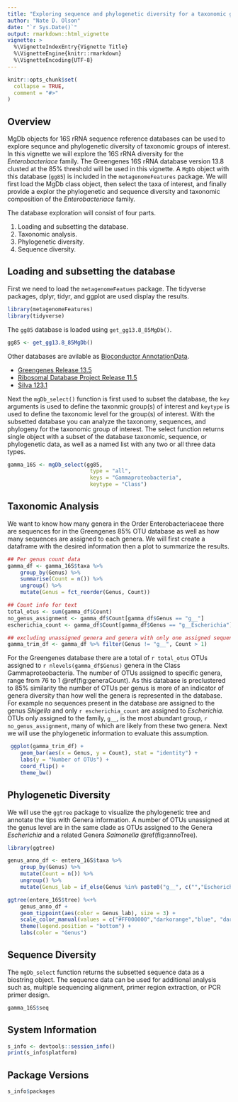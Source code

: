 ```yaml
---
title: "Exploring sequence and phylogenetic diversity for a taxonomic group of interest."
author: "Nate D. Olson"
date: "`r Sys.Date()`"
output: rmarkdown::html_vignette
vignette: >
  %\VignetteIndexEntry{Vignette Title}
  %\VignetteEngine{knitr::rmarkdown}
  %\VignetteEncoding{UTF-8}
---
```


```r
knitr::opts_chunk$set(
  collapse = TRUE,
  comment = "#>"
)
```

## Overview
MgDb objects for 16S rRNA sequence reference databases can be used to explore sequnce and phylogenetic diversity of taxonomic groups of interest. 
In this vignette we will explore the 16S rRNA diversity for the _Enterobacteriace_ family. 
The Greengenes 16S rRNA database version 13.8 clusted at the 85\% threshold will be used in this vignette. 
A `MgDb` object with this database (`gg85`) is included in the `metagenomeFeatures` package. 
We will first load the MgDb class object, then select the taxa of interest, and finally provide a explor the phylogenetic and sequence diversity and taxonomic composition of the _Enterobacteriace_ family.   

The database exploration will consist of four parts.  

1. Loading and subsetting the database.    
2. Taxonomic analysis.  
3. Phylogenetic diversity.   
4. Sequence diversity.     

## Loading and subsetting the database 
First we need to load the `metagenomeFeatues` package. 
The tidyverse packages, dplyr, tidyr, and ggplot are used display the results.
```r
library(metagenomeFeatures) 
library(tidyverse)
```

<!-- TODO Update links after Bioconductor submission -->

The `gg85` database is loaded using `get_gg13.8_85MgDb()`.  
```r
gg85 <- get_gg13.8_85MgDb()
```  

Other databases are avilable as [Bioconductor AnnotationData](https://www.bioconductor.org/packages/release/data/annotation/).  

- [Greengenes Release 13.5](http://bioconductor.org/packages/release/data/annotation/html/greengenes13.5MgDb.html)  
- [Ribosomal Database Project Release 11.5](https://github.com/HCBravoLab/ribosomaldatabaseproject11.5MgDb)  
- [Silva 123.1](https://github.com/nate-d-olson/silva123.1MgDb)  

Next the `mgDb_select()` function is first used to subset the database, the `key` arguments is used to define the taxonmic group(s) of interest and `keytype` is used to define the taxonomic level for the group(s) of interest. 
With the subsetted database you can analyze the taxonomy, sequences, and phylogeny for the taxonomic group of interest. 
The select function returns single object with a subset of the database taxonomic, sequence, or phylogenetic data, as well as a named list with any two or all three data types.  

```r
gamma_16S <- mgDb_select(gg85, 
                          type = "all", 
                          keys = "Gammaproteobacteria", 
                          keytype = "Class")
```

## Taxonomic Analysis 
We want to know how many genera in the Order Enterobacteriaceae there are sequences for in the Greengenes 85% OTU database as well as how many sequences are assigned to each genera. 
We will first create a dataframe with the desired information then a plot to summarize the results. 

```r
## Per genus count data
gamma_df <- gamma_16S$taxa %>% 
    group_by(Genus) %>% 
    summarise(Count = n()) %>% 
    ungroup() %>% 
    mutate(Genus = fct_reorder(Genus, Count)) 

## Count info for text 
total_otus <- sum(gamma_df$Count)
no_genus_assignment <- gamma_df$Count[gamma_df$Genus == "g__"]
escherichia_count <- gamma_df$Count[gamma_df$Genus == "g__Escherichia"]

## excluding unassigned genera and genera with only one assigned sequence
gamma_trim_df <- gamma_df %>% filter(Genus != "g__", Count > 1)
```

For the Greengenes database there are a total of `r total_otus` OTUs assigned to `r nlevels(gamma_df$Genus)` genera in the Class Gammaproteobacteria. 
The number of OTUs assigned to specific genera, range from 76 to 1 \@ref(fig:generaCount). 
As this database is preclustered to 85\% similarity the number of OTUs per genus is more of an indicator of genera diversity than how well the genera is represented in the database. 
For example no sequences present in the database are assigned to the genus _Shigella_ and only `r escherichia_count` are assigned to _Escherichia_. 
OTUs only assigned to the family, `g__`, is the most abundant group, `r no_genus_assignment`, many of which are likely from these two genera. 
Next we will use the phylogenetic information to evaluate this assumption.

```r
 ggplot(gamma_trim_df) + 
    geom_bar(aes(x = Genus, y = Count), stat = "identity") + 
    labs(y = "Number of OTUs") + 
    coord_flip() + 
    theme_bw() 
```

## Phylogenetic Diversity  
We will use the `ggtree` package to visualize the phylogenetic tree and annotate the tips with Genera information. 
A number of OTUs unassigned at the genus level are in the same clade as OTUs assigned to the Genera _Escherichia_ and a related Genera _Salmonella_ \@ref(fig:annoTree). 

```r
library(ggtree)

genus_anno_df <- entero_16S$taxa %>% 
    group_by(Genus) %>% 
    mutate(Count = n()) %>% 
    ungroup() %>% 
    mutate(Genus_lab = if_else(Genus %in% paste0("g__", c("","Escherichia", "Salmonella")), Genus, ""))

ggtree(entero_16S$tree) %<+% 
    genus_anno_df + 
    geom_tippoint(aes(color = Genus_lab), size = 3) + 
    scale_color_manual(values = c("#FF000000","darkorange","blue", "darkgreen")) + 
    theme(legend.position = "bottom") + 
    labs(color = "Genus")
```

## Sequence Diversity 
The `mgDb_select` function returns the subsetted sequence data as a biostring object.
The sequence data can be used for additional analysis such as, multiple sequencing alignment, primer region extraction, or PCR primer design. 

```r
gamma_16S$seq
```

## System Information
```r
s_info <- devtools::session_info()
print(s_info$platform)
```


## Package Versions
```r
s_info$packages
```
